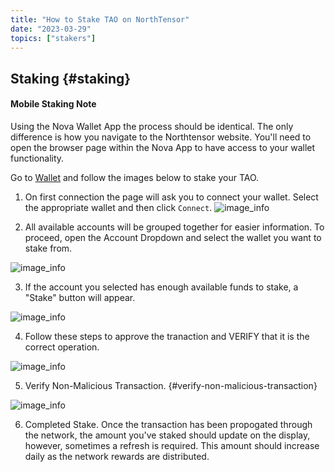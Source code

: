 ```yaml
---
title: "How to Stake TAO on NorthTensor"
date: "2023-03-29"
topics: ["stakers"]
---
```


## Staking {#staking}

#### Mobile Staking Note


Using the Nova Wallet App the process should be identical.
The only difference is how you navigate to the Northtensor website.
You'll need to open the browser page within the Nova App
to have access to your wallet functionality.


Go to [Wallet](/wallet) and follow the images below to stake your TAO.

1. On first connection the page will ask you to connect your wallet. Select the appropriate wallet and then click `Connect`.
   ![image_info](/images/guides/mexc/10-mnrv-website-first-connection.png)

2. All available accounts will be grouped together for easier information. To proceed, open the Account Dropdown and select the wallet you want to stake from.

![image_info](/images/guides/mexc/staking-image-account-selector.png)

3. If the account you selected has enough available funds to stake, a "Stake" button will appear.

![image_info](/images/guides/mexc/staking-image-stake-button.png)

4. Follow these steps to approve the tranaction and VERIFY that it is the correct operation.

![image_info](/images/guides/mexc/12-Talisman-Approval-1-updated.png)

5. Verify Non-Malicious Transaction. {#verify-non-malicious-transaction}

![image_info](/images/guides/mexc/12-Talisman-Approval-2-updated.png)

6. Completed Stake.
   Once the transaction has been propogated through the network, the amount you've staked should update on the display, however, sometimes a refresh is required.
   This amount should increase daily as the network rewards are distributed.
